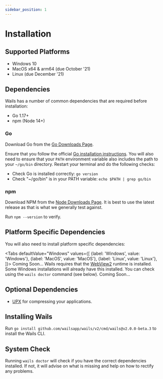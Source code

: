 ```yaml
---
sidebar_position: 1
---
```


# Installation

## Supported Platforms

 - Windows 10
 - MacOS x64 & arm64 (due October '21)
 - Linux (due December '21)

## Dependencies

Wails has a number of common dependencies that are required before installation:

  - Go 1.17+
  - npm (Node 14+)

### Go

Download Go from the [Go Downloads Page](https://golang.org/dl/).

Ensure that you follow the official [Go installation instructions](https://golang.org/doc/install#install). You will also need to ensure that your `PATH` environment variable also includes the path to your `~/go/bin` directory. Restart your terminal and do the following checks:

 * Check Go is installed correctly: `go version`
 * Check "~/go/bin" is in your PATH variable: `echo $PATH | grep go/bin`

### npm

Download NPM from the [Node Downloads Page](https://nodejs.org/en/download/). It is best to use the latest release as that is what we generally test against.

Run `npm --version` to verify.

## Platform Specific Dependencies

You will also need to install platform specific dependencies:


<Tabs
  defaultValue="Windows"
  values={[
    {label: 'Windows', value: 'Windows'},
    {label: 'MacOS', value: 'MacOS'},
    {label: 'Linux', value: 'Linux'},
  ]}>
  <TabItem value="MacOS">
    Coming Soon...
  </TabItem>
  <TabItem value="Windows">
      Wails requires that the <a href='https://developer.microsoft.com/en-us/microsoft-edge/webview2/'>WebView2</a> runtime is installed.
      Some Windows installations will already have this installed. You can check using the `wails doctor` command (see below).
  </TabItem>
  <TabItem value="Linux">
    Coming Soon...
  </TabItem>
</Tabs>

## Optional Dependencies

  - [UPX](https://upx.github.io/) for compressing your applications.

## Installing Wails

Run `go install github.com/wailsapp/wails/v2/cmd/wails@v2.0.0-beta.3` to install the Wails CLI.

## System Check

Running `wails doctor` will check if you have the correct dependencies installed. If not, it will advise on what is missing and help on how to rectify any problems.
